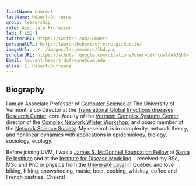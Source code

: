 ```yaml
---
firstName: Laurent
lastName: Hébert-Dufresne
group: leadership
role: Associate Professor
lab: ['LSD']
twitterURL: https://twitter.com/LHDnets
personalURL: http://laurenthebertdufresne.github.io/
imageUrl: ../../images/lab_members/lhd.png
scholarURL: https://scholar.google.com/citations?user=LdkfcuwAAAAJ&hl=fr
Email: laurent.hebert-dufresne@uvm.edu
alias: L. Hébert-Dufresne
---
```


## Biography 

I am an Associate Professor of [Computer Science](https://www.uvm.edu/cems/cs) at The University of Vermont, a co-Director at the [Translational Global Infectious diseases Research Center](https://www.med.uvm.edu/tgircobre/home), core-faculty of the [Vermont Complex Systems Center](https://vermontcomplexsystems.org/), director of the [Complex Network Winter Workshop](https://vermontcomplexsystems.org/events/cnww/), and board member of the [Network Science Society](https://netscisociety.net/about/board). My research is in complexity, network theory, and nonlinear dynamics with applications in epidemiology, biology, sociology, ecology.

Before joining UVM, I was a [James S. McDonnell Foundation Fellow](https://www.jsmf.org/apply/fellowship/) at [Santa Fe Institute](https://www.santafe.edu/) and at the [Institute for Disease Modeling](https://idmod.org/). I received my BSc, MSc and PhD in physics from the [Université Laval](https://www.ulaval.ca/) in Québec and love biking, hiking, snowshoeing, music, beer, cooking, whiskey, coffee and French pastries. Cheers!